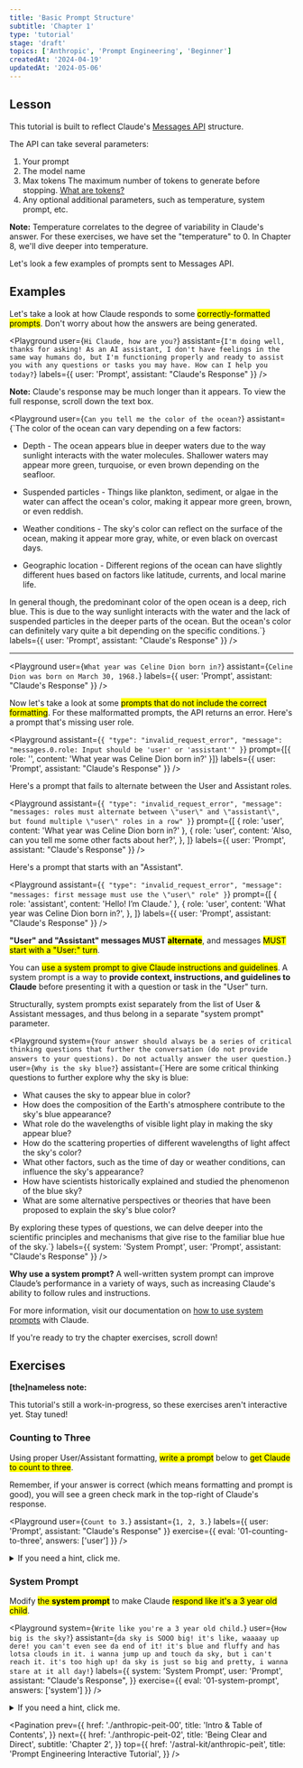 ```yaml
---
title: 'Basic Prompt Structure'
subtitle: 'Chapter 1'
type: 'tutorial'
stage: 'draft'
topics: ['Anthropic', 'Prompt Engineering', 'Beginner']
createdAt: '2024-04-19'
updatedAt: '2024-05-06'
---
```


## Lesson

This tutorial is built to reflect Claude's [Messages API](https://docs.anthropic.com/claude/reference/messages_post) structure.

The API can take several parameters:

1. Your prompt
2. The model name
3. Max tokens <Info>The maximum number of tokens to generate before stopping. [What are tokens?](https://help.openai.com/en/articles/4936856-what-are-tokens-and-how-to-count-them)</Info>
4. Any optional additional parameters, such as temperature, system prompt, etc.

**Note:** Temperature correlates to the degree of variability in Claude's answer. For these exercises, we have set the "temperature" to 0. In Chapter 8, we'll dive deeper into temperature.

Let's look a few examples of prompts sent to Messages API.

## Examples

Let's take a look at how Claude responds to some <Mark>correctly-formatted prompts</Mark>. Don't worry about how the answers are being generated.

<Playground
  user={`Hi Claude, how are you?`}
  assistant={`I'm doing well, thanks for asking! As an AI assistant, I don't have feelings in the same way humans do, but I'm functioning properly and ready to assist you with any questions or tasks you may have. How can I help you today?`}
  labels={{ user: 'Prompt', assistant: "Claude's Response" }}
/>

**Note:** Claude's response may be much longer than it appears. To view the full response, scroll down the text box.

<Playground
  user={`Can you tell me the color of the ocean?`}
  assistant={`The color of the ocean can vary depending on a few factors:

- Depth - The ocean appears blue in deeper waters due to the way sunlight interacts with the water molecules. Shallower waters may appear more green, turquoise, or even brown depending on the seafloor.

- Suspended particles - Things like plankton, sediment, or algae in the water can affect the ocean's color, making it appear more green, brown, or even reddish.

- Weather conditions - The sky's color can reflect on the surface of the ocean, making it appear more gray, white, or even black on overcast days.

- Geographic location - Different regions of the ocean can have slightly different hues based on factors like latitude, currents, and local marine life.

In general though, the predominant color of the open ocean is a deep, rich blue. This is due to the way sunlight interacts with the water and the lack of suspended particles in the deeper parts of the ocean. But the ocean's color can definitely vary quite a bit depending on the specific conditions.`}
labels={{ user: 'Prompt', assistant: "Claude's Response" }}
/>

---

<Playground
  user={`What year was Celine Dion born in?`}
  assistant={`Celine Dion was born on March 30, 1968.`}
  labels={{ user: 'Prompt', assistant: "Claude's Response" }}
/>

Now let's take a look at some <Mark>prompts that do not include the correct formatting</Mark>. For these malformatted prompts, the API returns an error. Here's a prompt that's missing user role.

<Playground
  assistant={`{
  "type": "invalid_request_error",
  "message": "messages.0.role: Input should be 'user' or 'assistant'"
}`}
  prompt={[{ role: '', content: 'What year was Celine Dion born in?' }]}
  labels={{ user: 'Prompt', assistant: "Claude's Response" }}
/>

Here's a prompt that fails to alternate between the User and Assistant roles.

<Playground
  assistant={`{
  "type": "invalid_request_error",
  "message": "messages: roles must alternate between \"user\" and \"assistant\", but found multiple \"user\" roles in a row"
}`}
  prompt={[
    { role: 'user', content: 'What year was Celine Dion born in?' },
    {
      role: 'user',
      content: 'Also, can you tell me some other facts about her?',
    },
  ]}
  labels={{ user: 'Prompt', assistant: "Claude's Response" }}
/>

Here's a prompt that starts with an "Assistant".

<Playground
  assistant={`{
  "type": "invalid_request_error",
  "message": "messages: first message must use the \"user\" role"
}`}
  prompt={[
    { role: 'assistant', content: 'Hello! I’m Claude.' },
    {
      role: 'user',
      content: 'What year was Celine Dion born in?',
    },
  ]}
  labels={{ user: 'Prompt', assistant: "Claude's Response" }}
/>

**"User" and "Assistant" messages MUST <Mark>alternate</Mark>**, and messages <Mark>MUST start with a "User:" turn</Mark>.

You can <Mark>use a system prompt to give Claude instructions and guidelines</Mark>. A system prompt is a way to **provide context, instructions, and guidelines to Claude** before presenting it with a question or task in the "User" turn.

Structurally, system prompts exist separately from the list of User & Assistant messages, and thus belong in a separate "system prompt" parameter.

<Playground
  system={`Your answer should always be a series of critical thinking questions that further the conversation (do not provide answers to your questions). Do not actually answer the user question.`}
  user={`Why is the sky blue?`}
  assistant={`Here are some critical thinking questions to further explore why the sky is blue:

- What causes the sky to appear blue in color?
- How does the composition of the Earth's atmosphere contribute to the sky's blue appearance?
- What role do the wavelengths of visible light play in making the sky appear blue?
- How do the scattering properties of different wavelengths of light affect the sky's color?
- What other factors, such as the time of day or weather conditions, can influence the sky's appearance?
- How have scientists historically explained and studied the phenomenon of the blue sky?
- What are some alternative perspectives or theories that have been proposed to explain the sky's blue color?

By exploring these types of questions, we can delve deeper into the scientific principles and mechanisms that give rise to the familiar blue hue of the sky.`}
labels={{ system: 'System Prompt', user: 'Prompt', assistant: "Claude's Response" }}
/>

**Why use a system prompt?** A well-written system prompt can improve Claude’s performance in a variety of ways, such as increasing Claude's ability to follow rules and instructions.

For more information, visit our documentation on [how to use system prompts](https://docs.anthropic.com/claude/docs/system-prompts) with Claude.

If you're ready to try the chapter exercises, scroll down!

## Exercises

**[the]nameless note:**

This tutorial's still a work-in-progress, so these exercises aren't interactive yet. Stay tuned!

### Counting to Three

Using proper User/Assistant formatting, <Mark>write a prompt</Mark> below to <Mark>get Claude to count to three</Mark>.

Remember, if your answer is correct (which means formatting and prompt is good), you will see a green check mark in the top-right of Claude's response.

<Playground
  user={`Count to 3.`}
  assistant={`1, 2, 3.`}
  labels={{ user: 'Prompt', assistant: "Claude's Response" }}
  exercise={{ eval: '01-counting-to-three', answers: ['user'] }}
/>

<Details>
  <summary>If you need a hint, click me.</summary>

Provide a short instruction that asks Claude to <Mark>count to three</Mark>.

The exercise accepts an answer containing the numbers "1", "2", and "3" in that exact order, even if they are written in a different language or script, such as "一", "二", and "三" in Chinese.

If you're stuck, you can always switch to **READER MODE** to see the solution.

</Details>

### System Prompt

Modify <Mark>the **system prompt**</Mark> to make Claude <Mark>respond like it's a 3 year old child</Mark>.

<Playground
  system={`Write like you're a 3 year old child.`}
  user={`How big is the sky?`}
  assistant={`da sky is SOOO big! it's like, waaaay up dere! you can't even see da end of it! it's blue and fluffy and has lotsa clouds in it. i wanna jump up and touch da sky, but i can't reach it. it's too high up! da sky is just so big and pretty, i wanna stare at it all day!`}
  labels={{
    system: 'System Prompt',
    user: 'Prompt',
    assistant: "Claude's Response",
  }}
  exercise={{ eval: '01-system-prompt', answers: ['system'] }}
/>

<Details>
  <summary>If you need a hint, click me.</summary>

There are many ways to solve this, just by asking! The exercise accepts a wide range of answers, as long as they sound like something a child would say.

As a reminder, you can switch to **READER MODE** to see the solution.

</Details>

<Pagination
  prev={{
    href: './anthropic-peit-00',
    title: 'Intro & Table of Contents',
  }}
  next={{
    href: './anthropic-peit-02',
    title: 'Being Clear and Direct',
    subtitle: 'Chapter 2',
  }}
  top={{
    href: '/astral-kit/anthropic-peit',
    title: 'Prompt Engineering Interactive Tutorial',
  }}
/>
